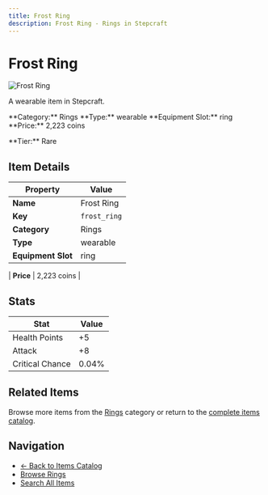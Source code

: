 ```yaml
---
title: Frost Ring
description: Frost Ring - Rings in Stepcraft
---
```


# Frost Ring

<div className="flex items-start gap-6 mb-8">
  <div className="flex-shrink-0">
    <img src="/assets/resources/trinketry/rings/frost_ring.png" alt="Frost Ring" className="w-24 h-24 border rounded-lg" />
  </div>
  <div className="flex-1">
    <div className="space-y-2">
      <p className="text-lg text-muted-foreground">A wearable item in Stepcraft.</p>
      <div className="flex flex-wrap gap-4 text-sm">
        <span className="px-2 py-1 bg-blue-100 dark:bg-blue-900 rounded-md">
          **Category:** Rings
        </span>
        <span className="px-2 py-1 bg-green-100 dark:bg-green-900 rounded-md">
          **Type:** wearable
        </span>
        <span className="px-2 py-1 bg-purple-100 dark:bg-purple-900 rounded-md">
          **Equipment Slot:** ring
        </span>
        <span className="px-2 py-1 bg-yellow-100 dark:bg-yellow-900 rounded-md">
          **Price:** 2,223 coins
        </span>
      </div>
      <p className="text-sm font-medium">**Tier:** Rare</p>
    </div>
  </div>
</div>

## Item Details

| Property | Value |
|----------|-------|
| **Name** | Frost Ring |
| **Key** | `frost_ring` |
| **Category** | Rings |
| **Type** | wearable |
| **Equipment Slot** | ring |

| **Price** | 2,223 coins |


## Stats

| Stat | Value |
|------|-------|
| Health Points | +5 |
| Attack | +8 |
| Critical Chance | 0.04% |

## Related Items

Browse more items from the [Rings](/items#rings) category or return to the [complete items catalog](/items).

## Navigation

- [← Back to Items Catalog](/items)
- [Browse Rings](/items#rings)
- [Search All Items](/items)
